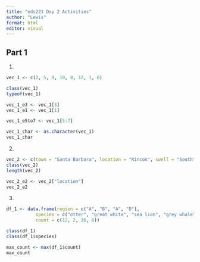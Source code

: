 ```yaml
---
title: "eds221 Day 2 Activities"
author: "Lewis"
format: html
editor: visual
---
```


## Part 1

1.  

```r
vec_1 <- c(2, 5, 9, 10, 8, 12, 1, 0)

class(vec_1)
typeof(vec_1)

vec_1_e3 <- vec_1[3]
vec_1_e1 <- vec_1[1]

vec_1_e5to7 <- vec_1[5:7]

vec_1_char <- as.character(vec_1)
vec_1_char
```

2.  

```r
vec_2 <- c(town = "Santa Barbara", location = "Rincon", swell = "South")
class(vec_2)
length(vec_2)

vec_2_e2 <- vec_2["location"]
vec_2_e2
```

3.  

```r
df_1 <- data.frame(region = c("A", "B", "A", "D"),
           species = c("otter", "great white", "sea lion", "grey whale"),
           count = c(12, 2, 36, 6))

class(df_1)
class(df_1$species)

max_count <- max(df_1$count)
max_count
```
